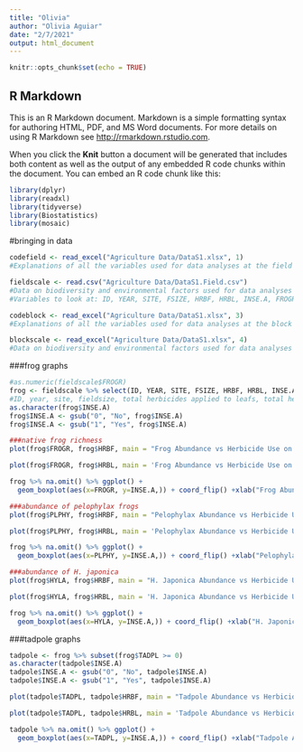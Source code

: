 ```yaml
---
title: "Olivia"
author: "Olivia Aguiar"
date: "2/7/2021"
output: html_document
---
```


```r
knitr::opts_chunk$set(echo = TRUE)
```

## R Markdown

This is an R Markdown document. Markdown is a simple formatting syntax for authoring HTML, PDF, and MS Word documents. For more details on using R Markdown see <http://rmarkdown.rstudio.com>.

When you click the **Knit** button a document will be generated that includes both content as well as the output of any embedded R code chunks within the document. You can embed an R code chunk like this:
```r
library(dplyr)
library(readxl)
library(tidyverse)
library(Biostatistics)
library(mosaic)
```

#bringing in data
```r
codefield <- read_excel("Agriculture Data/DataS1.xlsx", 1)
#Explanations of all the variables used for data analyses at the field scale (for plants, invertebrates, frogs, and fish).

fieldscale <- read.csv("Agriculture Data/DataS1.Field.csv")
#Data on biodiversity and environmental factors used for data analyses at the field scale (for plants, invertebrates, frogs, and fish).
#Variables to look at: ID, YEAR, SITE, FSIZE, HRBF, HRBL, INSE.A, FROGR, PLPHY, HYLA, TADPL, EFFRG, EFTRP

codeblock <- read_excel("Agriculture Data/DataS1.xlsx", 3)
#Explanations of all the variables used for data analyses at the block scale (for birds).

blockscale <- read_excel("Agriculture Data/DataS1.xlsx", 4)
#Data on biodiversity and environmental factors used for data analyses at the block scale (for birds).
```

###frog graphs
```r
#as.numeric(fieldscale$FROGR)
frog <- fieldscale %>% select(ID, YEAR, SITE, FSIZE, HRBF, HRBL, INSE.A, FROGR, PLPHY, HYLA, TADPL, EFFRG, EFTRP) %>% subset(fieldscale$FROGR>=0) %>% subset(fieldscale$HRBF>=0) %>% subset(fieldscale$INSE.A>=0)
#ID, year, site, fieldsize, total herbicides applied to leafs, total herbicides applied to levees, any insecticides used in nursery boxes, native frog richness, abundance pelophylax frogs, abundance hyla japonica frogs, abundance tadpoles, survey efforts for frogs, survey efforts for tadpoles (number of traps)
as.character(frog$INSE.A)
frog$INSE.A <- gsub("0", "No", frog$INSE.A)
frog$INSE.A <- gsub("1", "Yes", frog$INSE.A)

###native frog richness
plot(frog$FROGR, frog$HRBF, main = "Frog Abundance vs Herbicide Use on Leafs", xlab = "Frog Abundance", ylab = "Herbicide Use", pch = 19, frame = FALSE)

plot(frog$FROGR, frog$HRBL, main = 'Frog Abundance vs Herbicide Use on Levees', xlab = 'Frog Abundance', ylab = 'Herbicide Use', pch = 19, frame = FALSE)

frog %>% na.omit() %>% ggplot() +
  geom_boxplot(aes(x=FROGR, y=INSE.A,)) + coord_flip() +xlab("Frog Abundance") + ylab("Insecticide Use in Nursery Boxes")

###abundance of pelophylax frogs
plot(frog$PLPHY, frog$HRBF, main = "Pelophylax Abundance vs Herbicide Use on Leafs", xlab = "Pelophylax Abundance", ylab = "Herbicide Use", pch = 19, frame = FALSE)

plot(frog$PLPHY, frog$HRBL, main = 'Pelophylax Abundance vs Herbicide Use on Levees', xlab = 'Pelophylax Abundance', ylab = 'Herbicide Use', pch = 19, frame = FALSE)

frog %>% na.omit() %>% ggplot() +
  geom_boxplot(aes(x=PLPHY, y=INSE.A,)) + coord_flip() +xlab("Pelophylax Abundance") + ylab("Insecticide Use In Nursery Boxes")

###abundance of H. japonica
plot(frog$HYLA, frog$HRBF, main = "H. Japonica Abundance vs Herbicide Use on Leafs", xlab = "H. Japonica Abundance", ylab = "Herbicide Use", pch = 19, frame = FALSE)

plot(frog$HYLA, frog$HRBL, main = 'H. Japonica Abundance vs Herbicide Use on Levees', xlab = 'H. Japonica Abundance', ylab = 'Herbicide Use', pch = 19, frame = FALSE)

frog %>% na.omit() %>% ggplot() +
  geom_boxplot(aes(x=HYLA, y=INSE.A,)) + coord_flip() +xlab("H. Japonica Abundance") + ylab("Insecticide Use In Nursery Boxes")

```

###tadpole graphs
```r
tadpole <- frog %>% subset(frog$TADPL >= 0)
as.character(tadpole$INSE.A)
tadpole$INSE.A <- gsub("0", "No", tadpole$INSE.A)
tadpole$INSE.A <- gsub("1", "Yes", tadpole$INSE.A)

plot(tadpole$TADPL, tadpole$HRBF, main = "Tadpole Abundance vs Herbicide Use on Leafs", xlab = "Tadpole Abundance", ylab = "Herbicide Use", pch = 19, frame = FALSE)

plot(tadpole$TADPL, tadpole$HRBL, main = 'Tadpole Abundance vs Herbicide Use on Levees', xlab = 'Tadpole Abundance', ylab = 'Herbicide Use', pch = 19, frame = FALSE)

tadpole %>% na.omit() %>% ggplot() +
  geom_boxplot(aes(x=TADPL, y=INSE.A,)) + coord_flip() +xlab("Tadpole Abundance") + ylab("Insecticide Use In Nursery Boxes")
```


